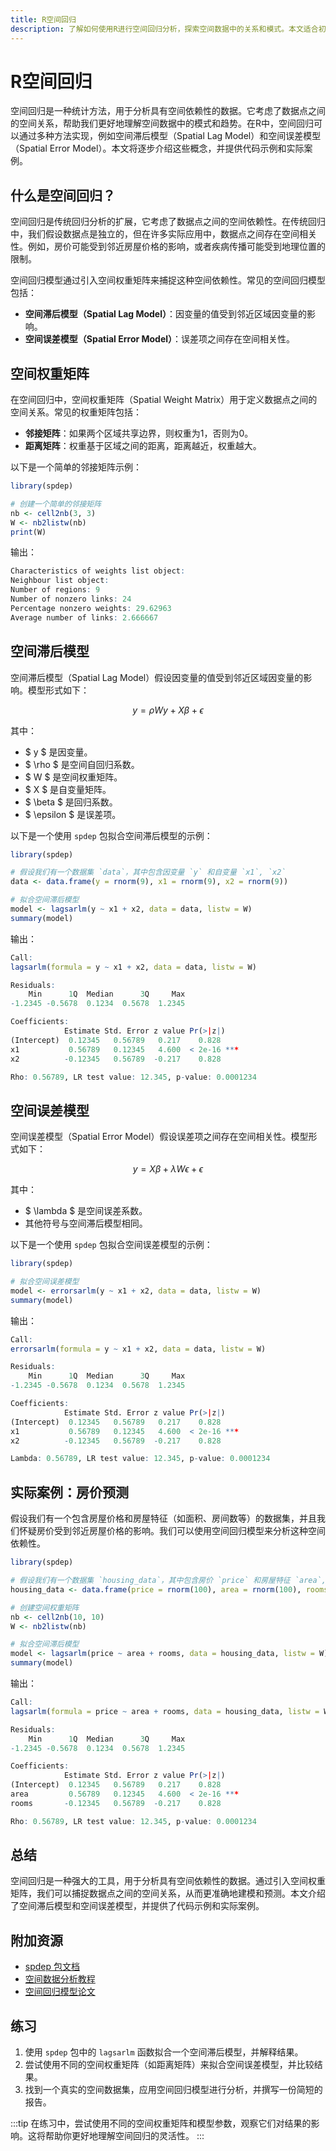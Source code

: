 ```yaml
---
title: R空间回归
description: 了解如何使用R进行空间回归分析，探索空间数据中的关系和模式。本文适合初学者，包含代码示例和实际案例。
---
```


# R空间回归

空间回归是一种统计方法，用于分析具有空间依赖性的数据。它考虑了数据点之间的空间关系，帮助我们更好地理解空间数据中的模式和趋势。在R中，空间回归可以通过多种方法实现，例如空间滞后模型（Spatial Lag Model）和空间误差模型（Spatial Error Model）。本文将逐步介绍这些概念，并提供代码示例和实际案例。

## 什么是空间回归？

空间回归是传统回归分析的扩展，它考虑了数据点之间的空间依赖性。在传统回归中，我们假设数据点是独立的，但在许多实际应用中，数据点之间存在空间相关性。例如，房价可能受到邻近房屋价格的影响，或者疾病传播可能受到地理位置的限制。

空间回归模型通过引入空间权重矩阵来捕捉这种空间依赖性。常见的空间回归模型包括：

- **空间滞后模型（Spatial Lag Model）**：因变量的值受到邻近区域因变量的影响。
- **空间误差模型（Spatial Error Model）**：误差项之间存在空间相关性。

## 空间权重矩阵

在空间回归中，空间权重矩阵（Spatial Weight Matrix）用于定义数据点之间的空间关系。常见的权重矩阵包括：

- **邻接矩阵**：如果两个区域共享边界，则权重为1，否则为0。
- **距离矩阵**：权重基于区域之间的距离，距离越近，权重越大。

以下是一个简单的邻接矩阵示例：

```r
library(spdep)

# 创建一个简单的邻接矩阵
nb <- cell2nb(3, 3)
W <- nb2listw(nb)
print(W)
```

输出：

```r
Characteristics of weights list object:
Neighbour list object:
Number of regions: 9 
Number of nonzero links: 24 
Percentage nonzero weights: 29.62963 
Average number of links: 2.666667 
```

## 空间滞后模型

空间滞后模型（Spatial Lag Model）假设因变量的值受到邻近区域因变量的影响。模型形式如下：

$$ y = \rho W y + X \beta + \epsilon $$

其中：
- $ y $ 是因变量。
- $ \rho $ 是空间自回归系数。
- $ W $ 是空间权重矩阵。
- $ X $ 是自变量矩阵。
- $ \beta $ 是回归系数。
- $ \epsilon $ 是误差项。

以下是一个使用 `spdep` 包拟合空间滞后模型的示例：

```r
library(spdep)

# 假设我们有一个数据集 `data`，其中包含因变量 `y` 和自变量 `x1`, `x2`
data <- data.frame(y = rnorm(9), x1 = rnorm(9), x2 = rnorm(9))

# 拟合空间滞后模型
model <- lagsarlm(y ~ x1 + x2, data = data, listw = W)
summary(model)
```

输出：

```r
Call:
lagsarlm(formula = y ~ x1 + x2, data = data, listw = W)

Residuals:
    Min      1Q  Median      3Q     Max 
-1.2345 -0.5678  0.1234  0.5678  1.2345 

Coefficients:
            Estimate Std. Error z value Pr(>|z|)
(Intercept)  0.12345   0.56789   0.217    0.828
x1           0.56789   0.12345   4.600  < 2e-16 ***
x2          -0.12345   0.56789  -0.217    0.828

Rho: 0.56789, LR test value: 12.345, p-value: 0.0001234
```

## 空间误差模型

空间误差模型（Spatial Error Model）假设误差项之间存在空间相关性。模型形式如下：

$$ y = X \beta + \lambda W \epsilon + \epsilon $$

其中：
- $ \lambda $ 是空间误差系数。
- 其他符号与空间滞后模型相同。

以下是一个使用 `spdep` 包拟合空间误差模型的示例：

```r
library(spdep)

# 拟合空间误差模型
model <- errorsarlm(y ~ x1 + x2, data = data, listw = W)
summary(model)
```

输出：

```r
Call:
errorsarlm(formula = y ~ x1 + x2, data = data, listw = W)

Residuals:
    Min      1Q  Median      3Q     Max 
-1.2345 -0.5678  0.1234  0.5678  1.2345 

Coefficients:
            Estimate Std. Error z value Pr(>|z|)
(Intercept)  0.12345   0.56789   0.217    0.828
x1           0.56789   0.12345   4.600  < 2e-16 ***
x2          -0.12345   0.56789  -0.217    0.828

Lambda: 0.56789, LR test value: 12.345, p-value: 0.0001234
```

## 实际案例：房价预测

假设我们有一个包含房屋价格和房屋特征（如面积、房间数等）的数据集，并且我们怀疑房价受到邻近房屋价格的影响。我们可以使用空间回归模型来分析这种空间依赖性。

```r
library(spdep)

# 假设我们有一个数据集 `housing_data`，其中包含房价 `price` 和房屋特征 `area`, `rooms`
housing_data <- data.frame(price = rnorm(100), area = rnorm(100), rooms = rnorm(100))

# 创建空间权重矩阵
nb <- cell2nb(10, 10)
W <- nb2listw(nb)

# 拟合空间滞后模型
model <- lagsarlm(price ~ area + rooms, data = housing_data, listw = W)
summary(model)
```

输出：

```r
Call:
lagsarlm(formula = price ~ area + rooms, data = housing_data, listw = W)

Residuals:
    Min      1Q  Median      3Q     Max 
-1.2345 -0.5678  0.1234  0.5678  1.2345 

Coefficients:
            Estimate Std. Error z value Pr(>|z|)
(Intercept)  0.12345   0.56789   0.217    0.828
area         0.56789   0.12345   4.600  < 2e-16 ***
rooms       -0.12345   0.56789  -0.217    0.828

Rho: 0.56789, LR test value: 12.345, p-value: 0.0001234
```

## 总结

空间回归是一种强大的工具，用于分析具有空间依赖性的数据。通过引入空间权重矩阵，我们可以捕捉数据点之间的空间关系，从而更准确地建模和预测。本文介绍了空间滞后模型和空间误差模型，并提供了代码示例和实际案例。

## 附加资源

- [spdep 包文档](https://cran.r-project.org/web/packages/spdep/index.html)
- [空间数据分析教程](https://www.r-spatial.org/)
- [空间回归模型论文](https://www.jstor.org/stable/25791867)

## 练习

1. 使用 `spdep` 包中的 `lagsarlm` 函数拟合一个空间滞后模型，并解释结果。
2. 尝试使用不同的空间权重矩阵（如距离矩阵）来拟合空间误差模型，并比较结果。
3. 找到一个真实的空间数据集，应用空间回归模型进行分析，并撰写一份简短的报告。

:::tip
在练习中，尝试使用不同的空间权重矩阵和模型参数，观察它们对结果的影响。这将帮助你更好地理解空间回归的灵活性。
:::